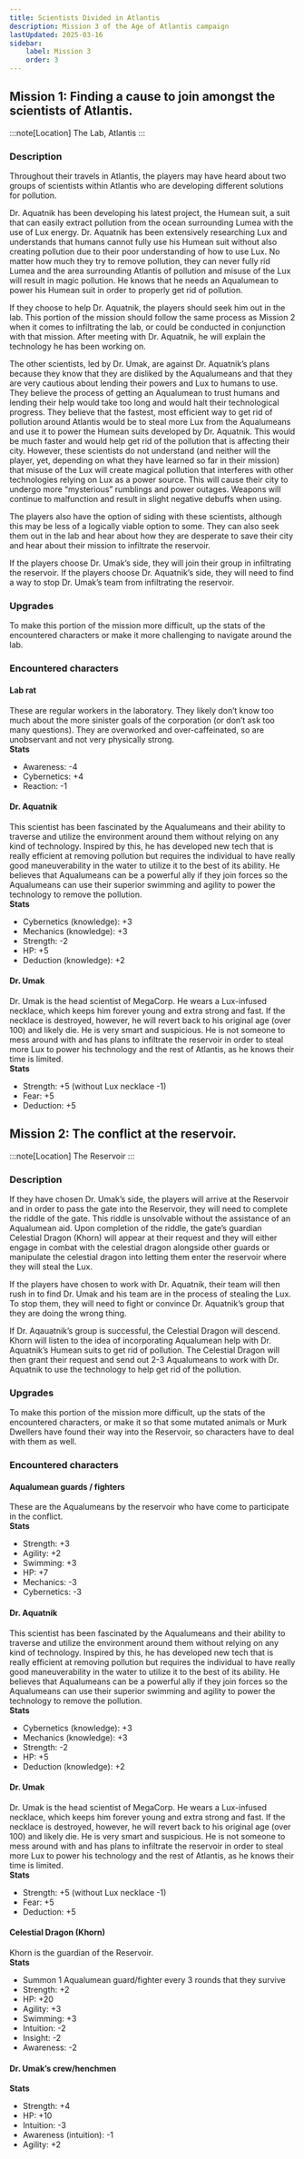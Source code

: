 ```yaml
---
title: Scientists Divided in Atlantis
description: Mission 3 of the Age of Atlantis campaign
lastUpdated: 2025-03-16
sidebar:
    label: Mission 3
    order: 3
---
```


## Mission 1: Finding a cause to join amongst the scientists of Atlantis.

:::note[Location]
The Lab, Atlantis
:::

### Description

Throughout their travels in Atlantis, the players may have heard about two groups of scientists within Atlantis who are developing different solutions for pollution.

Dr. Aquatnik has been developing his latest project, the Humean suit, a suit that can easily extract pollution from the ocean surrounding Lumea with the use of Lux energy. Dr. Aquatnik has been extensively researching Lux and understands that humans cannot fully use his Humean suit without also creating pollution due to their poor understanding of how to use Lux. No matter how much they try to remove pollution, they can never fully rid Lumea and the area surrounding Atlantis of pollution and misuse of the Lux will result in magic pollution. He knows that he needs an Aqualumean to power his Humean suit in order to properly get rid of pollution.

If they choose to help Dr. Aquatnik, the players should seek him out in the lab. This portion of the mission should follow the same process as Mission 2 when it comes to infiltrating the lab, or could be conducted in conjunction with that mission. After meeting with Dr. Aquatnik, he will explain the technology he has been working on.

The other scientists, led by Dr. Umak, are against Dr. Aquatnik’s plans because they know that they are disliked by the Aqualumeans and that they are very cautious about lending their powers and Lux to humans to use. They believe the process of getting an Aqualumean to trust humans and lending their help would take too long and would halt their technological progress. They believe that the fastest, most efficient way to get rid of pollution around Atlantis would be to steal more Lux from the Aqualumeans and use it to power the Humean suits developed by Dr. Aquatnik. This would be much faster and would help get rid of the pollution that is affecting their city. However, these scientists do not understand (and neither will the player, yet, depending on what they have learned so far in their mission) that misuse of the Lux will create magical pollution that interferes with other technologies relying on Lux as a power source. This will cause their city to undergo more “mysterious” rumblings and power outages. Weapons will continue to malfunction and result in slight negative debuffs when using.

The players also have the option of siding with these scientists, although this may be less of a logically viable option to some. They can also seek them out in the lab and hear about how they are desperate to save their city and hear about their mission to infiltrate the reservoir.

If the players choose Dr. Umak’s side, they will join their group in infiltrating the reservoir. If the players choose Dr. Aquatnik’s side, they will need to find a way to stop Dr. Umak’s team from infiltrating the reservoir.

### Upgrades
To make this portion of the mission more difficult, up the stats of the encountered characters or make it more challenging to navigate around the lab.


### Encountered characters
#### Lab rat
These are regular workers in the laboratory. They likely don’t know too much about the more sinister goals of the corporation (or don’t ask too many questions). They are overworked and over-caffeinated, so are unobservant and not very physically strong.  
**Stats**  
- Awareness: -4  
- Cybernetics: +4  
- Reaction: -1  

#### Dr. Aquatnik
This scientist has been fascinated by the Aqualumeans and their ability to traverse and utilize the environment around them without relying on any kind of technology. Inspired by this, he has developed new tech that is really efficient at removing pollution but requires the individual to have really good maneuverability in the water to utilize it to the best of its ability. He believes that Aqualumeans can be a powerful ally if they join forces so the Aqualumeans can use their superior swimming and agility to power the technology to remove the pollution.  
**Stats**  
- Cybernetics (knowledge): +3  
- Mechanics (knowledge): +3  
- Strength: -2  
- HP: +5  
- Deduction (knowledge): +2  

#### Dr. Umak
Dr. Umak is the head scientist of MegaCorp. He wears a Lux-infused necklace, which keeps him forever young and extra strong and fast. If the necklace is destroyed, however, he will revert back to his original age (over 100) and likely die. He is very smart and suspicious. He is not someone to mess around with and has plans to infiltrate the reservoir in order to steal more Lux to power his technology and the rest of Atlantis, as he knows their time is limited.  
**Stats**  
- Strength: +5 (without Lux necklace -1)  
- Fear: +5  
- Deduction: +5  

## Mission 2: The conflict at the reservoir.
:::note[Location]
The Reservoir
:::

### Description
If they have chosen Dr. Umak’s side, the players will arrive at the Reservoir and in order to pass the gate into the Reservoir, they will need to complete the riddle of the gate. This riddle is unsolvable without the assistance of an Aqualumean aid. Upon completion of the riddle, the gate’s guardian Celestial Dragon (Khorn) will appear at their request and they will either engage in combat with the celestial dragon alongside other guards or manipulate the celestial dragon into letting them enter the reservoir where they will steal the Lux.

If the players have chosen to work with Dr. Aquatnik, their team will then rush in to find Dr. Umak and his team are in the process of stealing the Lux. To stop them, they will need to fight or convince Dr. Aquatnik’s group that they are doing the wrong thing.

If Dr. Aqauatnik’s group is successful, the Celestial Dragon will descend. Khorn will listen to the idea of incorporating Aqualumean help with Dr. Aquatnik’s Humean suits to get rid of pollution. The Celestial Dragon will then grant their request and send out 2-3 Aqualumeans to work with Dr. Aquatnik to use the technology to help get rid of the pollution.

### Upgrades
To make this portion of the mission more difficult, up the stats of the encountered characters, or make it so that some mutated animals or Murk Dwellers have found their way into the Reservoir, so characters have to deal with them as well.

### Encountered characters
#### Aqualumean guards / fighters
These are the Aqualumeans by the reservoir who have come to participate in the conflict.  
**Stats**  
- Strength: +3  
- Agility: +2  
- Swimming: +3  
- HP: +7  
- Mechanics: -3  
- Cybernetics: -3  

#### Dr. Aquatnik
This scientist has been fascinated by the Aqualumeans and their ability to traverse and utilize the environment around them without relying on any kind of technology. Inspired by this, he has developed new tech that is really efficient at removing pollution but requires the individual to have really good maneuverability in the water to utilize it to the best of its ability. He believes that Aqualumeans can be a powerful ally if they join forces so the Aqualumeans can use their superior swimming and agility to power the technology to remove the pollution.  
**Stats**  
- Cybernetics (knowledge): +3  
- Mechanics (knowledge): +3  
- Strength: -2  
- HP: +5  
- Deduction (knowledge): +2  

#### Dr. Umak
Dr. Umak is the head scientist of MegaCorp. He wears a Lux-infused necklace, which keeps him forever young and extra strong and fast. If the necklace is destroyed, however, he will revert back to his original age (over 100) and likely die. He is very smart and suspicious. He is not someone to mess around with and has plans to infiltrate the reservoir in order to steal more Lux to power his technology and the rest of Atlantis, as he knows their time is limited.  
**Stats**  
- Strength: +5 (without Lux necklace -1)  
- Fear: +5  
- Deduction: +5  

#### Celestial Dragon (Khorn)
Khorn is the guardian of the Reservoir.  
**Stats**  
- Summon 1 Aqualumean guard/fighter every 3 rounds that they survive  
- Strength: +2  
- HP: +20  
- Agility: +3  
- Swimming: +3  
- Intuition: -2  
- Insight: -2  
- Awareness: -2  

#### Dr. Umak’s crew/henchmen
**Stats**  
- Strength: +4  
- HP: +10  
- Intuition: -3  
- Awareness (intuition): -1  
- Agility: +2  